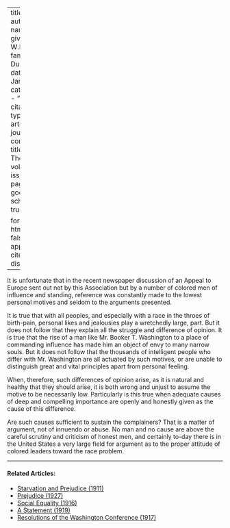 
---
title: 'Envy'
author:
  - name:
      given: W.E.B.
      family: Du Bois
date: Jan. 1911
categories: 
  - ""
citation: 
  type: article-journal
  container-title: The Crisis
  volume: 1
  issue: 3
  page: 16
google-scholar: true

format:
  html:
    toc: false
    appendix-cite-as: display
---



It is unfortunate that in the recent newspaper discussion of an Appeal to Europe sent out not by this Association but by a number of colored men of influence and standing, reference was constantly made to the lowest personal motives and seldom to the arguments presented.

It is true that with all peoples, and especially with a race in the throes of birth-pain, personal likes and jealousies play a wretchedly large, part. But it does not follow that they explain all the struggle and difference of opinion. It is true that the rise of a man like Mr. Booker T. Washington to a place of commanding influence has made him an object of envy to many narrow souls. But it does not follow that the thousands of intelligent people who differ with Mr. Washington are all actuated by such motives, or are unable to distinguish great and vital principles apart from personal feeling.

When, therefore, such differences of opinion arise, as it is natural and healthy that they should arise, it is both wrong and unjust to assume the motive to be necessarily low. Particularly is this true when adequate causes of deep and compelling importance are openly and honestly given as the cause of this difference.

Are such causes sufficient to sustain the complainers? That is a matter of argument, not of innuendo or abuse. No man and no cause are above the careful scrutiny and criticism of honest men, and certainly to-day there is in the United States a very large field for argument as to the proper attitude of colored leaders toward the race problem.

<!-- Similar articles start here -->
<div  class="clear-wrap"></div>
<hr>
#### Related Articles:

* [Starvation and Prejudice (1911)](/Volumes/02/02/starvation_and_prejudice.html)
* [Prejudice (1927)](/Volumes/34/09/prejudice.html)
* [Social Equality (1916)](/Volumes/12/01/social_equality.html)
* [A Statement (1919)](/Volumes/19/01/statement.html)
* [Resolutions of the Washington Conference (1917)](/Volumes/14/02/resolutions.html)

<!-- Similar articles end here -->